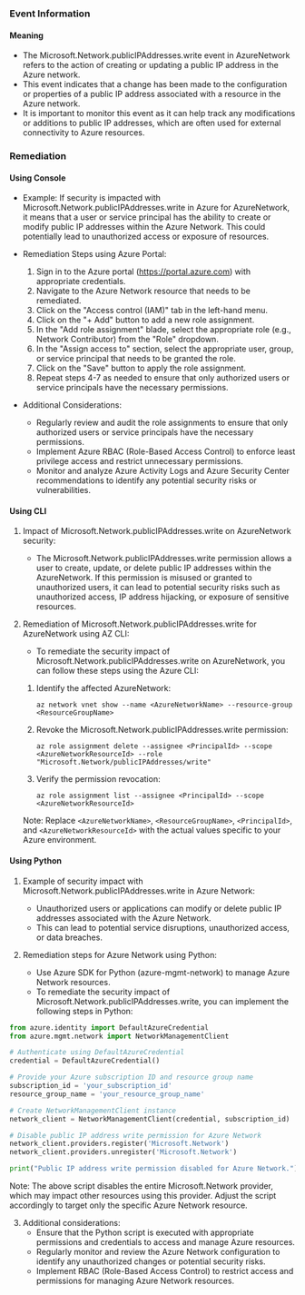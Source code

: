 
### Event Information

#### Meaning

- The Microsoft.Network.publicIPAddresses.write event in AzureNetwork refers to the action of creating or updating a public IP address in the Azure network.
- This event indicates that a change has been made to the configuration or properties of a public IP address associated with a resource in the Azure network.
- It is important to monitor this event as it can help track any modifications or additions to public IP addresses, which are often used for external connectivity to Azure resources.

### Remediation

#### Using Console

- Example: If security is impacted with Microsoft.Network.publicIPAddresses.write in Azure for AzureNetwork, it means that a user or service principal has the ability to create or modify public IP addresses within the Azure Network. This could potentially lead to unauthorized access or exposure of resources.

- Remediation Steps using Azure Portal:
  1. Sign in to the Azure portal (https://portal.azure.com) with appropriate credentials.
  2. Navigate to the Azure Network resource that needs to be remediated.
  3. Click on the "Access control (IAM)" tab in the left-hand menu.
  4. Click on the "+ Add" button to add a new role assignment.
  5. In the "Add role assignment" blade, select the appropriate role (e.g., Network Contributor) from the "Role" dropdown.
  6. In the "Assign access to" section, select the appropriate user, group, or service principal that needs to be granted the role.
  7. Click on the "Save" button to apply the role assignment.
  8. Repeat steps 4-7 as needed to ensure that only authorized users or service principals have the necessary permissions.

- Additional Considerations:
  - Regularly review and audit the role assignments to ensure that only authorized users or service principals have the necessary permissions.
  - Implement Azure RBAC (Role-Based Access Control) to enforce least privilege access and restrict unnecessary permissions.
  - Monitor and analyze Azure Activity Logs and Azure Security Center recommendations to identify any potential security risks or vulnerabilities.

#### Using CLI

1. Impact of Microsoft.Network.publicIPAddresses.write on AzureNetwork security:
   - The Microsoft.Network.publicIPAddresses.write permission allows a user to create, update, or delete public IP addresses within the AzureNetwork. If this permission is misused or granted to unauthorized users, it can lead to potential security risks such as unauthorized access, IP address hijacking, or exposure of sensitive resources.

2. Remediation of Microsoft.Network.publicIPAddresses.write for AzureNetwork using AZ CLI:
   - To remediate the security impact of Microsoft.Network.publicIPAddresses.write on AzureNetwork, you can follow these steps using the Azure CLI:

   1. Identify the affected AzureNetwork:
      ```
      az network vnet show --name <AzureNetworkName> --resource-group <ResourceGroupName>
      ```

   2. Revoke the Microsoft.Network.publicIPAddresses.write permission:
      ```
      az role assignment delete --assignee <PrincipalId> --scope <AzureNetworkResourceId> --role "Microsoft.Network/publicIPAddresses/write"
      ```

   3. Verify the permission revocation:
      ```
      az role assignment list --assignee <PrincipalId> --scope <AzureNetworkResourceId>
      ```

   Note: Replace `<AzureNetworkName>`, `<ResourceGroupName>`, `<PrincipalId>`, and `<AzureNetworkResourceId>` with the actual values specific to your Azure environment.

#### Using Python

1. Example of security impact with Microsoft.Network.publicIPAddresses.write in Azure Network:
   - Unauthorized users or applications can modify or delete public IP addresses associated with the Azure Network.
   - This can lead to potential service disruptions, unauthorized access, or data breaches.

2. Remediation steps for Azure Network using Python:
   - Use Azure SDK for Python (azure-mgmt-network) to manage Azure Network resources.
   - To remediate the security impact of Microsoft.Network.publicIPAddresses.write, you can implement the following steps in Python:

```python
from azure.identity import DefaultAzureCredential
from azure.mgmt.network import NetworkManagementClient

# Authenticate using DefaultAzureCredential
credential = DefaultAzureCredential()

# Provide your Azure subscription ID and resource group name
subscription_id = 'your_subscription_id'
resource_group_name = 'your_resource_group_name'

# Create NetworkManagementClient instance
network_client = NetworkManagementClient(credential, subscription_id)

# Disable public IP address write permission for Azure Network
network_client.providers.register('Microsoft.Network')
network_client.providers.unregister('Microsoft.Network')

print("Public IP address write permission disabled for Azure Network.")
```

Note: The above script disables the entire Microsoft.Network provider, which may impact other resources using this provider. Adjust the script accordingly to target only the specific Azure Network resource.

3. Additional considerations:
   - Ensure that the Python script is executed with appropriate permissions and credentials to access and manage Azure resources.
   - Regularly monitor and review the Azure Network configuration to identify any unauthorized changes or potential security risks.
   - Implement RBAC (Role-Based Access Control) to restrict access and permissions for managing Azure Network resources.

